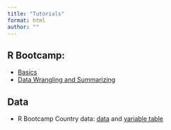 ```yaml
---
title: "Tutorials"
format: html
author: ""
---
```



## R Bootcamp:
- [Basics](day_1.qmd)
- [Data Wrangling and Summarizing](day_2.qmd)

## Data
- R Bootcamp Country data: [data](images/country_data.csv) and [variable table](pages/country_data.qmd)